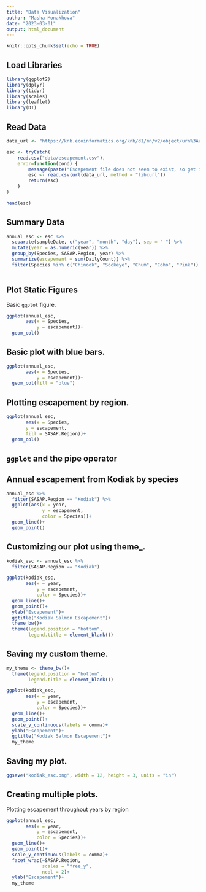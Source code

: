 ```yaml
---
title: "Data Visualization"
author: "Masha Monakhova"
date: "2023-03-01"
output: html_document
---
```


```r
knitr::opts_chunk$set(echo = TRUE)
```

## Load Libraries

```r
library(ggplot2)
library(dplyr)
library(tidyr)
library(scales)
library(leaflet)
library(DT)
```

## Read Data

```r
data_url <- "https://knb.ecoinformatics.org/knb/d1/mn/v2/object/urn%3Auuid%3Af119a05b-bbe7-4aea-93c6-85434dcb1c5e"

esc <- tryCatch(
    read.csv("data/escapement.csv"),
    error=function(cond) {
        message(paste("Escapement file does not seem to exist, so get it from the KNB."))
        esc <- read.csv(url(data_url, method = "libcurl"))
        return(esc)
    }
)

head(esc)
```

## Summary Data

```r

annual_esc <- esc %>%
  separate(sampleDate, c("year", "month", "day"), sep = "-") %>%
  mutate(year = as.numeric(year)) %>%
  group_by(Species, SASAP.Region, year) %>%
  summarize(escapement = sum(DailyCount)) %>%
  filter(Species %in% c("Chinook", "Sockeye", "Chum", "Coho", "Pink"))
  

```


## Plot Static Figures

Basic `ggplot` figure.

```r
ggplot(annual_esc,
       aes(x = Species,
           y = escapement))+
  geom_col()

```

## Basic plot with blue bars.

```r
ggplot(annual_esc,
       aes(x = Species,
           y = escapement))+
  geom_col(fill = "blue")
```


## Plotting escapement by region.

```r
ggplot(annual_esc,
       aes(x = Species,
       y = escapement,
       fill = SASAP.Region))+
  geom_col()
```

## `ggplot` and the pipe operator
## Annual escapement from Kodiak by species

```r
annual_esc %>%
  filter(SASAP.Region == "Kodiak") %>%
  ggplot(aes(x = year,
             y = escapement,
             color = Species))+
  geom_line()+
  geom_point()
```

## Customizing our plot using theme_.

```r
kodiak_esc <- annual_esc %>%
  filter(SASAP.Region == "Kodiak")
```

```r
ggplot(kodiak_esc,
       aes(x = year,
           y = escapement,
           color = Species))+
  geom_line()+
  geom_point()+
  ylab("Escapement")+
  ggtitle("Kodiak Salmon Escapement")+
  theme_bw()+
  theme(legend.position = "bottom",
        legend.title = element_blank())
```

## Saving my custom theme.

```r
my_theme <- theme_bw()+
  theme(legend.position = "bottom",
        legend.title = element_blank())
```

```r
ggplot(kodiak_esc,
       aes(x = year,
           y = escapement,
           color = Species))+
  geom_line()+
  geom_point()+
  scale_y_continuous(labels = comma)+
  ylab("Escapement")+
  ggtitle("Kodiak Salmon Escapement")+
  my_theme
```

## Saving my plot.

```r
ggsave("kodiak_esc.png", width = 12, height = 3, units = "in")
```

## Creating multiple plots.
Plotting escapement throughout years by region

```r
ggplot(annual_esc,
       aes(x = year,
           y = escapement,
           color = Species))+
  geom_line()+
  geom_point()+
  scale_y_continuous(labels = comma)+
  facet_wrap(~SASAP.Region,
             scales = "free_y",
             ncol = 2)+
  ylab("Escapement")+
  my_theme
```

